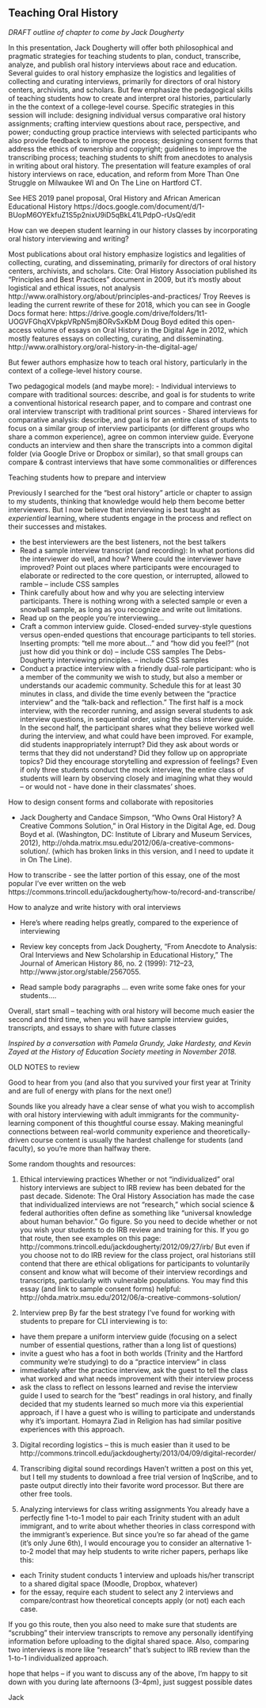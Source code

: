 ## Teaching Oral History {-}

*DRAFT outline of chapter to come by Jack Dougherty*

 In this presentation, Jack Dougherty will offer both philosophical and pragmatic strategies for teaching students to plan, conduct, transcribe, analyze, and publish oral history interviews about race and education. Several guides to oral history emphasize the logistics and legalities of collecting and curating interviews, primarily for directors of oral history centers, archivists, and scholars. But few emphasize the pedagogical skills of teaching students how to create and interpret oral histories, particularly in the the context of a college-level course. Specific strategies in this session will include: designing individual versus comparative oral history assignments; crafting interview questions about race, perspective, and power; conducting group practice interviews with selected participants who also provide feedback to improve the process; designing consent forms that address the ethics of ownership and copyright; guidelines to improve the transcribing process; teaching students to shift from anecdotes to analysis in writing about oral history. The presentation will feature examples of oral history interviews on race, education, and reform from More Than One Struggle on Milwaukee WI and On The Line on Hartford CT.

 See HES 2019 panel proposal, Oral History and African American Educational History
 https://docs.google.com/document/d/1-BUopM6OYEkfuZ1S5p2nixU9iD5qBkL41LPdpO-rUsQ/edit

How can we deepen student learning in our history classes by incorporating oral history interviewing and writing?

Most publications about oral history emphasize logistics and legalities of collecting, curating, and disseminating, primarily for directors of oral history centers, archivists, and scholars. Cite: Oral History Association published its “Principles and Best Practices” document in 2009, but it’s mostly about logistical and ethical issues, not analysis
http://www.oralhistory.org/about/principles-and-practices/
Troy Reeves is leading the current rewrite of these for 2018, which you can see in Google Docs format here:
https://drive.google.com/drive/folders/1t1-UOGVFGhqXVpkpVRpN5mj8ORvSxKbM
Doug Boyd edited this open-access volume of essays on Oral History in the Digital Age in 2012, which mostly features essays on collecting, curating, and disseminating.
http://www.oralhistory.org/oral-history-in-the-digital-age/

But fewer authors emphasize how to teach oral history, particularly in the context of a college-level history course.

Two pedagogical models (and maybe more):
- Individual interviews to compare with traditional sources: describe, and goal is for students to write a conventional historical research paper, and to compare and contrast one oral interview transcript with traditional print sources
- Shared interviews for comparative analysis: describe, and goal is for an entire class of students to focus on a similar group of interview participants (or different groups who share a common experience), agree on common interview guide. Everyone conducts an interview and then share the transcripts into a common digital folder (via Google Drive or Dropbox or similar), so that small groups can compare & contrast interviews that have some commonalities or differences

Teaching students how to prepare and interview

Previously I searched for the "best oral history" article or chapter to assign to my students, thinking that knowledge would help them become better interviewers. But I now believe that interviewing is best taught as *experiential* learning, where students engage in the process and reflect on their successes and mistakes.

- the best interviewers are the best listeners, not the best talkers
- Read a sample interview transcript (and recording): In what portions did the interviewer do well, and how? Where could the interviewer have improved? Point out places where participants were encouraged to elaborate or redirected to the core question, or interrupted, allowed to ramble -- include CSS samples
- Think carefully about how and why you are selecting interview participants. There is nothing wrong with a selected sample or even a snowball sample, as long as you recognize and write out limitations.
- Read up on the people you're interviewing...
- Craft a common interview guide. Closed-ended survey-style questions versus open-ended questions that encourage participants to tell stories. Inserting prompts: "tell me more about..." and "how did you feel?" (not just how did you think or do) -- include CSS samples
The Debs-Dougherty interviewing principles. -- include CSS samples
- Conduct a practice interview with a friendly dual-role participant: who is a member of the community we wish to study, but also a member or understands our academic community. Schedule this for at least 30 minutes in class, and divide the time evenly between the "practice interview" and the "talk-back and reflection." The first half is a mock interview, with the recorder running, and assign several students to ask interview questions, in sequential order, using the class interview guide. In the second half, the participant shares what they believe worked well during the interview, and what could have been improved. For example, did students inappropriately interrupt? Did they ask about words or terms that they did not understand? Did they follow up on appropriate topics? Did they encourage storytelling and expression of feelings? Even if only three students conduct the mock interview, the entire class of students will learn by observing closely and imagining what they would -- or would not - have done in their classmates' shoes.

How to design consent forms and collaborate with repositories

- Jack Dougherty and Candace Simpson, “Who Owns Oral History? A Creative Commons Solution,” in Oral History in the Digital Age, ed. Doug Boyd et al. (Washington, DC: Institute of Library and Museum Services, 2012), http://ohda.matrix.msu.edu/2012/06/a-creative-commons-solution/.
(which has broken links in this version, and I need to update it in On The Line).

How to transcribe
- see the latter portion of this essay, one of the most popular I've ever written on the web https://commons.trincoll.edu/jackdougherty/how-to/record-and-transcribe/

How to analyze and write history with oral interviews

- Here's where reading helps greatly, compared to the experience of interviewing

- Review key concepts from Jack Dougherty, “From Anecdote to Analysis: Oral Interviews and New Scholarship in Educational History,” The Journal of American History 86, no. 2 (1999): 712–23, http://www.jstor.org/stable/2567055.

- Read sample body paragraphs ... even write some fake ones for your students....



Overall, start small -- teaching with oral history will become much easier the second and third time, when you will have sample interview guides, transcripts, and essays to share with future classes


*Inspired by a conversation with Pamela Grundy, Jake Hardesty, and Kevin Zayed at the History of Education Society meeting in November 2018.*

OLD NOTES to review

Good to hear from you (and also that you survived your first year at Trinity and are full of energy with plans for the next one!)

Sounds like you already have a clear sense of what you wish to accomplish with oral history interviewing with adult immigrants for the community-learning component of this thoughtful course essay. Making meaningful connections between real-world community experience and theoretically-driven course content is usually the hardest challenge for students (and faculty), so you're more than halfway there.

Some random thoughts and resources:

1) Ethical interviewing practices
Whether or not "individualized" oral history interviews are subject to IRB review has been debated for the past decade. Sidenote: The Oral History Association has made the case that individualized interviews are not "research," which social science & federal authorities often define as something like "universal knowledge about human behavior." Go figure. So you need to decide whether or not you wish your students to do IRB review and training for this. If you go that route, then see examples on this page:
http://commons.trincoll.edu/jackdougherty/2012/09/27/irb/
But even if you choose not to do IRB review for the class project, oral historians still contend that there are ethical obligations for participants to voluntarily consent and know what will become of their interview recordings and transcripts, particularly with vulnerable populations. You may find this essay (and link to sample consent forms) helpful:
http://ohda.matrix.msu.edu/2012/06/a-creative-commons-solution/

2) Interview prep
By far the best strategy I've found for working with students to prepare for CLI interviewing is to:
- have them prepare a uniform interview guide (focusing on a select number of essential questions, rather than a long list of questions)
- invite a guest who has a foot in both worlds (Trinity and the Hartford community we're studying) to do a "practice interview" in class
- immediately after the practice interview, ask the guest to tell the class what worked and what needs improvement with their interview process
- ask the class to reflect on lessons learned and revise the interview guide
I used to search for the "best" readings in oral history, and finally decided that my students learned so much more via this experiential approach, if I have a guest who is willing to participate and understands why it's important. Homayra Ziad in Religion has had similar positive experiences with this approach.

3) Digital recording logistics -- this is much easier than it used to be
http://commons.trincoll.edu/jackdougherty/2013/04/09/digital-recorder/

4) Transcribing digital sound recordings
Haven't written a post on this yet, but I tell my students to download a free trial version of InqScribe, and to paste output directly into their favorite word processor. But there are other free tools.

5) Analyzing interviews for class writing assignments
You already have a perfectly fine 1-to-1 model to pair each Trinity student with an adult immigrant, and to write about whether theories in class correspond with the immigrant's experience. But since you're so far ahead of the game (it's only June 6th), I would encourage you to consider an alternative 1-to-2 model that may help students to write richer papers, perhaps like this:

- each Trinity student conducts 1 interview and uploads his/her transcript to a shared digital space (Moodle, Dropbox, whatever)
- for the essay, require each student to select any 2 interviews and compare/contrast how theoretical concepts apply (or not) each each case.

If you go this route, then you also need to make sure that students are "scrubbing" their interview transcripts to remove any personally identifying information before uploading to the digital shared space. Also, comparing two interviews is more like "research" that's subject to IRB review than the 1-to-1 individualized approach.

hope that helps -- if you want to discuss any of the above, I'm happy to sit down with you during late afternoons (3-4pm), just suggest possible dates

Jack
